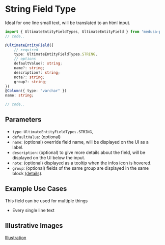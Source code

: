 # String Field Type

Ideal for one line small text, will be translated to an html input.

```ts
import { UltimateEntityFieldTypes, UltimateEntityField } from "medusa-plugin-ultimate/dist/index";
// code..

@UltimateEntityField({
    // required
    type: UltimateEntityFieldTypes.STRING,
    // options
    defaultValue?: string;
    name?: string;
    description?: string;
    note?: string;
    group?: string;
})
@Column({ type: "varchar" })
name: string;

// code..
```

## Parameters

- `type`: `UltimateEntityFieldTypes.STRING`,
- `defaultValue`: (optional)
- `name`: (optional) override field name, will be displayed on the UI as a label.
- `description`: (optional) to give more details about the field, will be displayed on the UI below the input.
- `note`: (optional) displayed as a tooltip when the infos icon is hovered.
- `group`: (optional) fields of the same group are displayed in the same block [(details)](/advanced/grouping).

## Example Use Cases

This field can be used for multiple things

- Every single line text

## Illustrative Images

[Illustration](/ultimate-entity-field-type-illustration.png)
